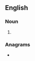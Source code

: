 ==English==

===Noun===
{{head|en|noun plural form}}

# {{plural of|schemie|lang=en}}

===Anagrams===
* {{l|en|chemises}}